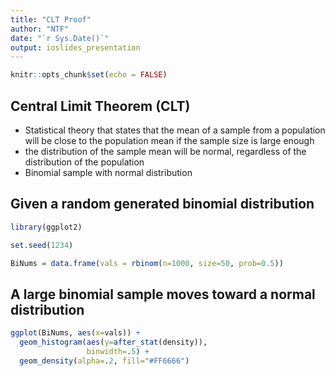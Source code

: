 ```yaml
---
title: "CLT Proof"
author: "NTF"
date: "`r Sys.Date()`"
output: ioslides_presentation
---
```


```r
knitr::opts_chunk$set(echo = FALSE)
```

## Central Limit Theorem (CLT)

- Statistical theory that states that the mean of a sample from a population will be close to the population mean if the sample size is large enough
- the distribution of the sample mean will be normal, regardless of the distribution of the population
- Binomial sample with normal distribution

## Given a random generated binomial distribution

```r
library(ggplot2)

set.seed(1234)

BiNums = data.frame(vals = rbinom(n=1000, size=50, prob=0.5))

```

## A large binomial sample moves toward a normal distribution

```r
ggplot(BiNums, aes(x=vals)) + 
  geom_histogram(aes(y=after_stat(density)),      
                 binwidth=.5) +
  geom_density(alpha=.2, fill="#FF6666")  

```

